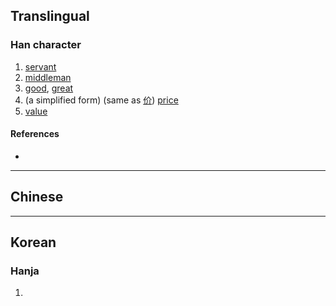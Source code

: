 {{character info/new}}
==Translingual==

===Han character===
{{Han char|rn=9|rad=人|as=07|sn=9|four=|canj=OIT|ids=⿰亻戒}}

# [[servant]]
# [[middleman]]
# [[good]], [[great]]
# (a simplified form) (same as [[价]]) [[price]]
# [[value]]

====References====
* {{Han ref|kx=0103.120|dkj=00638|hdz=10156.120|uh=3458|ud=13400}}

----

==Chinese==
{{zh-see|价|v}}

----

==Korean==

===Hanja===
{{ko-hanja|hangeul=개|rv=gae|mr=kae|y=kay|eumhun=착하다|ehrv=chakada|ehmr=ch'akhada|ehy=chakhata}}

# {{rfdef|ko|sort=人07}}